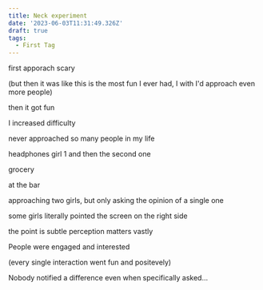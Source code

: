```yaml
---
title: Neck experiment
date: '2023-06-03T11:31:49.326Z'
draft: true
tags:
  - First Tag
---
```


first apporach scary

(but then it was like this is the most fun I ever had, I with I'd approach even more people)

then it got fun

I increased difficulty

never approached so many people in my life

headphones girl 1 and then the second one

grocery

at the bar

approaching two girls, but only asking the opinion of a single one

some girls literally pointed the screen on the right side

the point is subtle perception matters vastly

People were engaged and interested

(every single interaction went fun and positevely)

Nobody notified a difference even when specifically asked...
